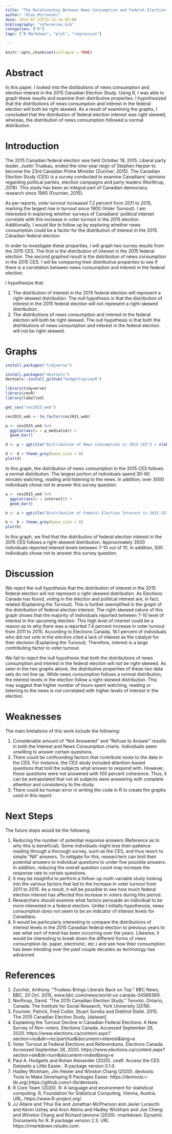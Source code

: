 ```yaml
---
title: "The Relationship Between News Consumption and Federal Election Interest"
author: "Alen Mitrovski"
date: 2015-07-23T21:13:14-05:00
bibliography: "references.bib" 
categories: ["R"]
tags: ["R Markdown", "plot", "regression"]

---
```


```r
knitr::opts_chunk$set(collapse = TRUE)
```

# Abstract

In this paper, I looked into the distibutions of news consumption and election interest in the 2015 Canadian Election Study. Using R, I was able to graph these results and examine their distributive properties. I hypothesized that the distributions of news consumption and interest in the federal election will both be right skewed. As a result of examining the graphs, I concluded that the distribution of federal election interest was right skewed, whereas, the distribution of news consumption followed a normal distribution.

# Introduction

The 2015 Canadian federal election was held October 19, 2015. Liberal party leader, Justin Trudeau, ended the nine-year reign of Stephen Harper to become the 23rd Canadian Prime Minister (Zurcher, 2015). The Canadian Election Study (CES) is a survey conducted to examine Canadians’ opinions regarding political parties, election campaigns and party leaders (Northrup, 2016). This study has been an integral part of Canadian democracy research since 1965 (Fournier, 2015). 

As per reports, voter turnout increased 7.2 percent from 2011 to 2015, marking the largest rise in turnout since 1900 (Voter Turnout). I am interested in exploring whether surveys of Canadians’ political interest correlate with this increase in voter turnout in the 2015 election. Additionally, I would like to follow up by exploring whether news consumption could be a factor for the distribution of interest in the 2015 Canadian federal election. 

In order to investigate these properties, I will graph two survey results from the 2015 CES. The first is the distribution of interest in the 2015 federal election. The second graphed result is the distribution of news consumption in the 2015 CES. I will be comparing their distributive properties to see if there is a correlation between news consumption and interest in the federal election.

I hypothesize that:
  
  1.	The distribution of interest in the 2015 federal election will represent a right-skewed distribution. The null hypothesis is that the distribution of interest in the 2015 federal election will not represent a right-skewed distribution. 
  2.	The distributions of news consumption and interest in the federal election will both be right skewed. The null hypothesis is that both the distributions of news consumption and interest in the federal election will not be right-skewed. 
  
# Graphs

```r
install.packages("tidyverse")

install.packages("devtools") 
devtools::install_github("hodgettsp/cesR")

library(tidyverse)
library(cesR)
library(labelled)

get_ces("ces2015_web")

ces2015_web <- to_factor(ces2015_web)
```


```r
p <- ces2015_web %>% 
  ggplot(aes(x = p_mediatim)) + 
  geom_bar()

d <- p + ggtitle("Distribution of News Consumption in 2015 CES") + xlab("Dialy Time Spent") + ylab("Individuals")

d <- d + theme_grey(base_size = 8)
plot(d)

```
  
In this graph, the distribution of news consumption in the 2015 CES follows a normal distribution. The largest portion of individuals spend 30-60 minutes watching, reading and listening to the news. In addition, over 3000 individuals chose not to answer this survey question.   
  
```r
a <- ces2015_web %>% 
  ggplot(aes(x = interest)) + 
  geom_bar()

b <- a + ggtitle("Distribution of Federal Election Interest in 2015 CES") + xlab("Level of Interest") + ylab("Individuals")

b <- b + theme_grey(base_size = 8)
plot(b)
```  
  
In this graph, we find that the distribution of federal election interest in the 2015 CES follows a right-skewed distribution. Approximately 3500 individuals reported interest levels between 7-10 out of 10. In addition, 500 individuals chose not to answer this survey question.   
  
# Discussion

We reject the null hypothesis that the distribution of interest in the 2015 federal election will not represent a right-skewed distribution. As Elections Canada has found, voting in the election and political interest are, in fact, related (Explaining the Turnout). This is further exemplified in the graph of the distribution of federal election interest. The right-skewed nature of this graph shows that the majority of individuals reported between 7-10 level of interest in the upcoming election. This high level of interest could be a reason as to why there was a reported 7.4 percent increase in voter turnout from 2011 to 2015. According to Elections Canada, 16.1 percent of individuals who did not vote in the election cited a lack of interest as the catalyst for their decision (Explaining the Turnout). Therefore, interest is a large contributing factor to voter turnout. 

We fail to reject the null hypothesis that both the distributions of news consumption and interest in the federal election will not be right-skewed. As seen in the two graphs above, the distributive properties of these two data sets do not line up. While news consumption follows a normal distribution, the interest levels in the election follow a right-skewed distribution. This may suggest that higher number of hours spent watching, reading or listening to the news is not correlated with higher levels of interest in the election.

# Weaknesses

The main limitations of this work include the following:

  1.	Considerable amount of “Not Answered” and “Refuse to Answer” results in both the Interest and News Consumption charts. Individuals seem unwilling to answer certain questions. 
  2.	There could be confounding factors that contribute noise to the data in the CES. For instance, the CES study included attention-based questions that told the subjects what answer to respond with. However, these questions were not answered with 100 percent coherence. Thus, it can be extrapolated that not all subjects were answering with complete attention and consistency to the study. 
  3.	There could be human error in writing the code in R to create the graphs used in this report. 
  
# Next Steps 

The future steps would be the following:

  1.	Reducing the number of potential response answers (Reference as to why this is beneficial). Some individuals might lose their patience reading through a thorough survey, such as the CES, and thus resort to simple “NA” answers. To mitigate for this, researchers can limit their potential answers to individual questions to under five possible answers. In addition, reducing the overall question count may increase the response rate to certain questions.  
  2.	It may be insightful to perform a follow-up multi-variable study looking into the various factors that led to the increase in voter turnout from 2011 to 2015. As a result, it will be possible to see how much federal election interest has affected this increase in voters during this period.  
  3.	Researchers should examine what factors persuade an individual to be more interested in a federal election. Unlike I initially hypothesize, news consumption does not seem to be an indicator of interest levels for Canadians. 
  4.	It would be particularly interesting to compare the distributions of interest levels in the 2015 Canadian federal election to previous years to see what sort of trend has been occurring over the years. Likewise, it would be interesting to break down the different forms of news consumption (ie. paper, electronic, etc.) and see how their consumption has been trending over the past couple decades as technology has advanced. 

# References

1.	Zurcher, Anthony. “Trudeau Brings Liberals Back on Top.” BBC News, BBC, 20 Oct. 2015, www.bbc.com/news/world-us-canada-34566369.
  2.	Northrup, David. "The 2015 Canadian Election Study." Toronto, Ontario, Canada: The Institute for Social Research, York University (2016).
  3.	Fournier, Patrick, Fred Cutler, Stuart Soroka and Dietlind Stolle. 2015. The 2015 Canadian Election Study. [dataset]
  4.	Explaining the Turnout Decline in Canadian Federal Elections: A New Survey of Non-voters. Elections Canada. Accessed September 26, 2020. https://www.elections.ca/content.aspx?section=res&dir=rec/part/tud&document=interest&lang=e
  5.	Voter Turnout at Federal Elections and Referendums. Elections Canada. Accessed September 26, 2020. https://www.elections.ca/content.aspx?section=ele&dir=turn&document=index&lang=e
  6.	Paul A. Hodgetts and Rohan Alexander (2020). cesR: Access the CES Datasets a Little Easier.. R package version 0.1.0.
  7.	Hadley Wickham, Jim Hester and Winston Chang (2020). devtools: Tools to Make Developing R Packages Easier. https://devtools.r-lib.org/,https://github.com/r-lib/devtools.
  8.	R Core Team (2020). R: A language and environment for statistical computing. R, Foundation for Statistical Computing, Vienna, Austria. URL, https://www.R-project.org/.
  9.	JJ Allaire and Yihui Xie and Jonathan McPherson and Javier Luraschi and Kevin Ushey and Aron Atkins and Hadley Wickham and Joe Cheng and Winston Chang and Richard Iannone (2020). rmarkdown: Dynamic Documents for R. R package version 2.3. URL https://rmarkdown.rstudio.com.


